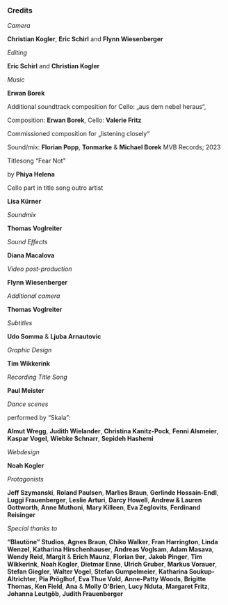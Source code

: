 ### Credits

*Camera*

**Christian Kogler**, **Eric Schirl**
and **Flynn Wiesenberger**
<br/>

*Editing*

**Eric Schirl** and **Christian Kogler**
<br/>

*Music*

**Erwan Borek**

Additional soundtrack composition for Cello:
„aus dem nebel heraus“,

Composition: **Erwan Borek**,
Cello: **Valerie Fritz**

Commissioned composition for „listening closely“

Sound/mix: **Florian Popp**, **Tonmarke** & **Michael Borek**
MVB Records; 2023

Titlesong “Fear Not"

by **Phiya Helena**

Cello part in title song outro artist

**Lisa Kürner**
<br/>

*Soundmix*

**Thomas Voglreiter**
<br/>

*Sound Effects*

**Diana Macalova**
<br/>

*Video post-production*

**Flynn Wiesenberger**
<br/>

*Additional camera*

**Thomas Voglreiter**
<br/>

*Subtitles*

**Udo Somma** & **Ljuba Arnautovic**
<br/>

*Graphic Design*

**Tim Wikkerink**
<br/>

*Recording Title Song*

**Paul Meister**
<br/>

*Dance scenes*

performed by “Skala”:

**Almut Wregg**,
**Judith Wielander**,
**Christina Kanitz-Pock**,
**Fenni Alsmeier**,
**Kaspar Vogel**,
**Wiebke Schnarr**,
**Sepideh Hashemi**
<br/>

*Webdesign*

**Noah Kogler**
<br/>

*Protagonists*

**Jeff Szymanski**,
**Roland Paulsen**,
**Marlies Braun**,
**Gerlinde Hossain-Endl**,
**Luggi Frauenberger**,
**Leslie Arturi**,
**Darcy Howell**,
**Andrew & Lauren Gottworth**,
**Anne Muthoni**,
**Mary Killeen**,
**Eva Zeglovits**,
**Ferdinand Reisinger**
<br/>

*Special thanks to*

**“Blautöne” Studios**,
**Agnes Braun**,
**Chiko Walker**,
**Fran Harrington**,
**Linda Wenzel**,
**Katharina Hirschenhauser**,
**Andreas Voglsam**,
**Adam Masava**,
**Wendy Reid**,
**Margit** & **Erich Maunz**,
**Florian 9er**,
**Jakob Pinger**,
**Tim Wikkerink**,
**Noah Kogler**,
**Dietmar Enne**,
**Ulrich Gruber**,
**Markus Vorauer**,
**Stefan Giegler**,
**Walter Vogel**,
**Stefan Gumpelmeier**,
**Katharina Soukup-Altrichter**,
**Pia Pröglhof**,
**Eva Thue Vold**,
**Anne-Patty Woods**,
**Brigitte Thomas**,
**Ken Field**,
**Ana** & **Molly O'Brien**,
**Lucy Nduta**,
**Margaret Fritz**,
**Johanna Leutgöb**,
**Judith Frauenberger**
